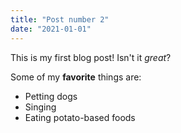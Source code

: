 ```yaml
---
title: "Post number 2"
date: "2021-01-01"
---
```


This is my first blog post! Isn't it *great*?

Some of my **favorite** things are:

* Petting dogs
* Singing
* Eating potato-based foods